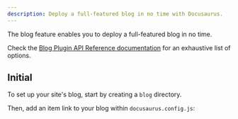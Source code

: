 ```yaml
---
description: Deploy a full-featured blog in no time with Docusaurus.
---
```



The blog feature enables you to deploy a full-featured blog in no time.


Check the [Blog Plugin API Reference documentation](./api/plugins/plugin-content-blog.mdx) for an exhaustive list of options.

## Initial

To set up your site's blog, start by creating a `blog` directory.

Then, add an item link to your blog within `docusaurus.config.js`: